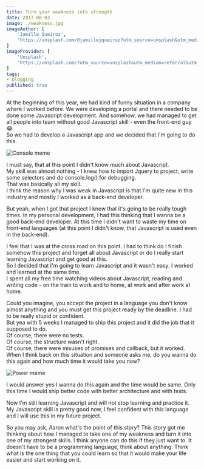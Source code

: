 ```yaml
---
title: Turn your weakness into strength
date: 2017-08-03
image: ./weakness.jpg
imageAuthor: [
	'Jamille Queiroz',
	'https://unsplash.com/@jamillejqueiroz?utm_source=unsplash&utm_medium=referral&utm_content=creditCopyText'
]
imageProvider: [
	'Unsplash',
	'https://unsplash.com/?utm_source=unsplash&utm_medium=referral&utm_content=creditCopyText'
]
tags:
- blogging
published: true
---
```


At the beginning of this year, we had kind of funny situation in a company where
I worked before. We were developing a portal and there needed to be done some
Javascript development. And somehow, we had managed to get all people into team
without good Javascript skill - even the front-end guy 😂<br /> So we had to
develop a Javascript app and we decided that I'm going to do this.

<Modal>

<img src="https://i.imgur.com/bOvhdk6m.jpg" alt="Console meme" className="my-1" />

</Modal>

I must say, that at this point I didn't know much about Javascript.<br />
My skill was almost nothing - I knew how to import Jquery to project, write some selectors and do
console.log() for debugging.<br /> That was basically all my skill.<br /> I
think the reason why I was weak in Javascript is that I'm quite new in this
industry and mostly I worked as a back-end developer.

But yeah, when I got that project I knew that it's going to be really tough
times. In my personal development, I had this thinking that I wanna be a good
back-end developer. At this time I didn't want to waste my time on front-end
languages (at this point I didn't know, that Javascript is used even in the
back-end).

I feel that I was at the cross road on this point. I had to think do I finish
somehow this project and forget all about Javascript or do I really start
learning Javascript and get good at this.<br /> So I decided that I'm going to
learn Javascript and it wasn't easy. I worked and learned at the same
time.<br /> I spent all my free time watching videos about Javascript, reading
and writing code - on the train to work and to home, at work and after work at
home.

Could you imagine, you accept the project in a language you don't know almost
anything and you must get this project ready by the deadline. I had to be really
stupid or confident.<br /> But yea with 5 weeks I managed to ship this project
and it did the job that it supposed to do.<br /> Of course, there were no
tests.<br /> Of course, the structure wasn't right.<br /> Of course, there were
misuses of promises and callback, but it worked.<br /> When I think back on this
situation and someone asks me, do you wanna do this again and how much time it
would take you now?<br />

<Modal>

<img src="https://i.imgur.com/vOPoc1Um.jpg" alt="Power meme" className="my-1" />

</Modal>

I would answer yes I wanna do this again and the time would be same.
Only this time I would ship better code with better architecture and with tests.

Now I'm still learning Javascript and will not stop learning and practice it. My
Javascript skill is pretty good now, I feel confident with this language and I
will use this in my future project.

So you may ask, Aaron what's the point of this story? This story got me thinking
about how I managed to take one of my weakness and turn it into one of my
strongest skills. I think anyone can do this if they just want to. It doesn't
have to be a programming language, think about anything. Think what is the one
thing that you could learn so that it would make your life easier and start
working on it.
